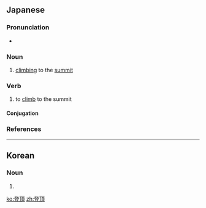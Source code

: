 ==Japanese==
{{ja-kanjitab|とう|ちょう|yomi=o}}

===Pronunciation===
* {{ja-pron|とうちょう|y=o|acc=0|acc_ref=NHK}}

===Noun===
{{ja-noun|とうちょう}}

# [[climbing]] to the [[summit]]

===Verb===
{{ja-verb-suru|tr=intrans|とうちょう}}

# to [[climb]] to the summit

====Conjugation====
{{ja-suru|とうちょう}}

===References===
<references/>

----

==Korean==
{{ko-hanjatab}}

===Noun===
{{ko-noun|hj|hangeul=등정}}

# {{hanja form of|등정|climb}}

[[ko:登頂]]
[[zh:登頂]]